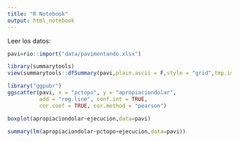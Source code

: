 ```yaml
---
title: "R Notebook"
output: html_notebook
---
```


Leer los datos:

```r
pavi=rio::import("data/pavimentando.xlsx")
```

```r
library(summarytools)
view(summarytools::dfSummary(pavi,plain.ascii = F,style = "grid",tmp.img.dir  = "/tmp"))
```
```r
library("ggpubr")
ggscatter(pavi, x = "pctopo", y = "apropiaciondolar", 
          add = "reg.line", conf.int = TRUE, 
          cor.coef = TRUE, cor.method = "pearson")
```

```r
boxplot(apropiaciondolar~ejecucion,data=pavi)
```

```r
summary(lm(apropiaciondolar~pctopo+ejecucion,data=pavi))
```

